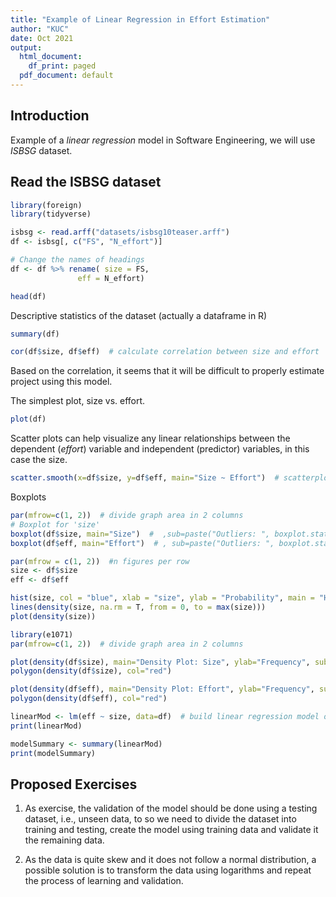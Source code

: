 ```yaml
---
title: "Example of Linear Regression in Effort Estimation"
author: "KUC"
date: Oct 2021
output:
  html_document:
    df_print: paged
  pdf_document: default
---
```


## Introduction

Example of a _linear regression_ model in Software Engineering, we will use *ISBSG* dataset.



## Read the ISBSG dataset

```r
library(foreign)
library(tidyverse)

isbsg <- read.arff("datasets/isbsg10teaser.arff")
df <- isbsg[, c("FS", "N_effort")]

# Change the names of headings
df <- df %>% rename( size = FS,
               eff = N_effort)

head(df)
```



Descriptive statistics of the dataset (actually a dataframe in R)

```r
summary(df)
```


```r
cor(df$size, df$eff)  # calculate correlation between size and effort 
```

Based on the correlation, it seems that it will be difficult to properly estimate project using this model.

The simplest plot, size vs. effort.

```r
plot(df)
```


Scatter plots can help visualize any linear relationships between the dependent (_effort_) variable and independent (predictor) variables, in this case the size.

```r
scatter.smooth(x=df$size, y=df$eff, main="Size ~ Effort")  # scatterplot
```


Boxplots

```r
par(mfrow=c(1, 2))  # divide graph area in 2 columns
# Boxplot for 'size'
boxplot(df$size, main="Size")  #  ,sub=paste("Outliers: ", boxplot.stats(df$size)$out)
boxplot(df$eff, main="Effort")  # , sub=paste("Outliers: ", boxplot.stats(df$eff)$out) box plot for 'eff'
```


```r
par(mfrow = c(1, 2))  #n figures per row
size <- df$size
eff <- df$eff

hist(size, col = "blue", xlab = "size", ylab = "Probability", main = "Histogram of project Size")
lines(density(size, na.rm = T, from = 0, to = max(size)))
plot(density(size))
```


```r
library(e1071)
par(mfrow=c(1, 2))  # divide graph area in 2 columns

plot(density(df$size), main="Density Plot: Size", ylab="Frequency", sub=paste("Skewness:", round(e1071::skewness(df$size), 2)))  # density plot for 'speed'
polygon(density(df$size), col="red")

plot(density(df$eff), main="Density Plot: Effort", ylab="Frequency", sub=paste("Skewness:", round(e1071::skewness(df$eff), 2)))  # density plot for 'dist'
polygon(density(df$eff), col="red")
```



```r
linearMod <- lm(eff ~ size, data=df)  # build linear regression model on full data
print(linearMod)
```

```r
modelSummary <- summary(linearMod) 
print(modelSummary)
```


## Proposed Exercises

1. As exercise, the validation of the model should be done using a testing dataset, i.e., unseen data, to so we need to divide the dataset into training and testing, create the model using training data and validate it the remaining data.

2. As the data is quite skew and it does not follow a normal distribution, a possible solution is to transform the data using logarithms and repeat the process of learning and validation. 
